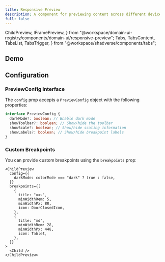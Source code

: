 ```yaml
---
title: Responsive Preview
description: A component for previewing content across different device breakpoints with ChildPreview and IFramePreview.
full: false
---
```


  ChildPreview,
  IFramePreview,
} from "@workspace/domain-ui-registry/components/domain-ui/responsive-preview";
  Tabs,
  TabsContent,
  TabsList,
  TabsTrigger,
} from "@workspace/shadverse/components/tabs";

## Demo

<ResponsivePreviewDemo />

## Configuration

### PreviewConfig Interface

The `config` prop accepts a `PreviewConfig` object with the following properties:

```typescript
interface PreviewConfig {
  darkMode?: boolean; // Enable dark mode
  showToolbar?: boolean; // Show/hide the toolbar
  showScale?: boolean; // Show/hide scaling information
  showLabels?: boolean; // Show/hide breakpoint labels
}
```

### Custom Breakpoints

You can provide custom breakpoints using the `breakpoints` prop:

```tsx
<ChildPreview
  config={{
    darkMode: colorMode === "dark" ? true : false,
  }}
  breakpoints={[
    {
      title: "xxs",
      minWidthRem: 5,
      minWidthPx: 80,
      icon: DoorClosedIcon,
    },
    {
      title: "md",
      minWidthRem: 28,
      minWidthPx: 448,
      icon: Tablet,
    },
  ]}
>
  <Child />
</ChildPreview>
```
